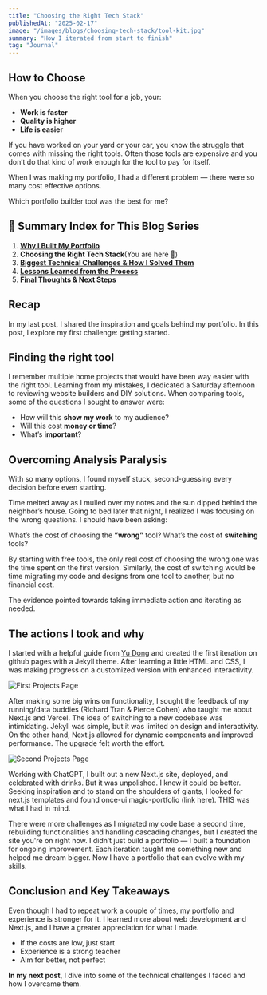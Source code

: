 ```yaml
---
title: "Choosing the Right Tech Stack"
publishedAt: "2025-02-17"
image: "/images/blogs/choosing-tech-stack/tool-kit.jpg"
summary: "How I iterated from start to finish"
tag: "Journal"
--- 
```


## How to Choose

When you choose the right tool for a job, your:

* **Work is faster**
* **Quality is higher**
* **Life is easier**

If you have worked on your yard or your car, you know the struggle that comes with missing the right tools. Often those tools are expensive and you don’t do that kind of work enough for the tool to pay for itself.

When I was making my portfolio, I had a different problem — there were so many cost effective options. 

Which portfolio builder tool was the best for me?

## 📌 Summary Index for This Blog Series

1. [**Why I Built My Portfolio**](/blog/why-i-built-my-portfolio)
2. **Choosing the Right Tech Stack**(You are here 📍)  
3. [**Biggest Technical Challenges & How I Solved Them**](blog/biggest-technical-challenges)  
4. [**Lessons Learned from the Process**](#)  
5. [**Final Thoughts & Next Steps**](#) 

## Recap
In my last post, I shared the inspiration and goals behind my portfolio. In this post, I explore my first challenge: getting started.

## Finding the right tool
I remember multiple home projects that would have been way easier with the right tool. Learning from my mistakes, I dedicated a Saturday afternoon to reviewing website builders and DIY solutions. When comparing tools, some of the questions I sought to answer were:

* How will this **show my work** to my audience?
* Will this cost **money or time**?
* What’s **important**?

## Overcoming Analysis Paralysis
With so many options, I found myself stuck, second-guessing every decision before even starting. 

Time melted away as I mulled over my notes and the sun dipped behind the neighbor’s house. Going to bed later that night, I realized I was focusing on the wrong questions. I should have been asking:

What’s the cost of choosing the **”wrong”** tool?
What’s the cost of **switching** tools?

By starting with free tools, the only real cost of choosing the wrong one was the time spent on the first version. Similarly, the cost of switching would be time migrating my code and designs from one tool to another, but no financial cost. 

The evidence pointed towards taking immediate action and iterating as needed.

## The actions I took and why

I started with a helpful guide from [Yu Dong](https://yudong-94.github.io/personal-website/blog/DataSciencePortfolio/) and created the first iteration on github pages with a Jekyll theme. After learning a little HTML and CSS, I was making progress on a customized version with enhanced interactivity. 

![First Projects Page](/images/blogs/choosing-tech-stack/first-portfolio-projects-page.jpg)

After making some big wins on functionality, I sought the feedback of my running/data buddies (Richard Tran & Pierce Cohen) who taught me about Next.js and Vercel. The idea of switching to a new codebase was intimidating. Jekyll was simple, but it was limited on design and interactivity. On the other hand, Next.js allowed for dynamic components and improved performance. The upgrade felt worth the effort. 

![Second Projects Page](/images/blogs/choosing-tech-stack/second-portfolio-projects-page.jpg)

Working with ChatGPT, I built out a new Next.js site, deployed, and celebrated with drinks. But it was unpolished. I knew it could be better. Seeking inspiration and to stand on the shoulders of giants, I looked for next.js templates and found once-ui magic-portfolio (link here). THIS was what I had in mind. 

There were more challenges as I migrated my code base a second time, rebuilding functionalities and handling cascading changes, but I created the site you're on right now. I didn’t just build a portfolio — I built a foundation for ongoing improvement. Each iteration taught me something new and helped me dream bigger. Now I have a portfolio that can evolve with my skills. 

## Conclusion and Key Takeaways
Even though I had to repeat work a couple of times, my portfolio and experience is stronger for it. I learned more about web development and Next.js, and I have a greater appreciation for what I made.

* If the costs are low, just start
* Experience is a strong teacher
* Aim for better, not perfect

**In my next post**, I dive into some of the technical challenges I faced and how I overcame them.
